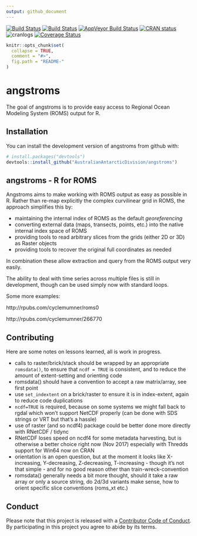 ```yaml
---
output: github_document
---
```




[![Build Status](http://badges.herokuapp.com/travis/AustralianAntarcticDivision/angstroms?branch=master&env=BUILD_NAME=trusty_release&label=ubuntu)](https://travis-ci.org/AustralianAntarcticDivision/angstroms)
[![Build Status](http://badges.herokuapp.com/travis/AustralianAntarcticDivision/angstroms?branch=master&env=BUILD_NAME=osx_release&label=osx)](https://travis-ci.org/AustralianAntarcticDivision/angstroms) 
[![AppVeyor Build Status](https://ci.appveyor.com/api/projects/status/github/AustralianAntarcticDivision/angstroms?branch=master&svg=true)](https://ci.appveyor.com/project/AustralianAntarcticDivision/angstroms) 
 [![CRAN status](http://www.r-pkg.org/badges/version/angstroms)](https://cran.r-project.org/package=angstroms)
 ![cranlogs](http://cranlogs.r-pkg.org./badges/angstroms)
[![Coverage Status](https://img.shields.io/codecov/c/github/AustralianAntarcticDivision/angstroms/master.svg)](https://codecov.io/github/AustralianAntarcticDivision/angstroms?branch=master)

<!-- README.md is generated from README.Rmd. Please edit that file -->

```r
knitr::opts_chunk$set(
  collapse = TRUE,
  comment = "#>",
  fig.path = "README-"
)
```

# angstroms

The goal of angstroms is to provide easy access to Regional Ocean Modeling System (ROMS) output for R. 

## Installation

You can install the development version of angstroms from github with:

```r
# install.packages("devtools")
devtools::install_github("AustralianAntarcticDivision/angstroms")
```

## angstroms - R for ROMS

Angstroms aims to make working with ROMS output as easy as possible in R. 
Rather than re-map explicitly the complex curvilinear grid in ROMS, the approach simplifies this by: 

* maintaining the internal index of ROMS as the default *georeferencing* 
* converting external data (maps, transects, points, etc.) into the native internal index space of ROMS
* providing tools to read arbitrary slices from the grids (either 2D or 3D) as Raster objects
* providing tools to recover the original full coordinates as needed

In combination these allow extraction and query from the ROMS output very easily. 


The ability to deal with time series across multiple files is still in development, though can be used simply now with standard loops. 


Some more examples: 

http://rpubs.com/cyclemumner/roms0

http://rpubs.com/cyclemumner/266770


## Contributing

Here are some notes on lessons learned, all is work in progress. 

* calls to raster/brick/stack should be wrapped by an appropriate `romsdata()`, to ensure that `ncdf = TRUE` is consistent, and to reduce the amount of extent-setting and orienting code
* romsdata() should have a convention to accept a raw matrix/array, see first point
* use `set_indextent` on a brick/raster to ensure it is in index-extent, again to reduce code duplications
* `ncdf=TRUE` is required, because on some systems we might fall back to rgdal which won't support NetCDF properly (can be done with SDS strings or VRT but that's a hassle)
* use of raster (and so ncdf4) package could be better done more directly with RNetCDF / tidync
* RNetCDF loses speed on ncdf4 for some metadata harvesting, but is otherwise a better choice right now (Nov 2017) especially with Thredds support for Win64 now on CRAN
* orientation is an open question, but at the moment it looks like X-increasing, Y-decreasing, Z-decreasing, T-increasing - though it's not that simple - and for no good reason other than train-wreck-convention
* romsdata() generally needs a bit more thought, should it take a raw array or only a source string, do 2d/3d variants make sense, how to orient specific slice conventions (roms_xt etc.)



## Conduct

Please note that this project is released with a [Contributor Code of Conduct](CONDUCT.md). By participating in this project you agree to abide by its terms.